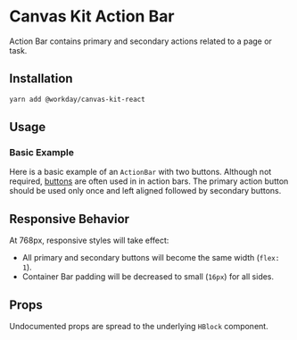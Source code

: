 


<Meta title="Components/Buttons/Action Bar/React" component={ActionBar} />

# Canvas Kit Action Bar

Action Bar contains primary and secondary actions related to a page or task.

## Installation

```sh
yarn add @workday/canvas-kit-react
```

## Usage

### Basic Example

Here is a basic example of an `ActionBar` with two buttons. Although not required,
[buttons](../../button) are often used in in action bars. The primary action button should be used
only once and left aligned followed by secondary buttons.

<ExampleCodeBlock code={Basic} />

## Responsive Behavior

At 768px, responsive styles will take effect:

- All primary and secondary buttons will become the same width (`flex: 1`).
- Container Bar padding will be decreased to small (`16px`) for all sides.

## Props

Undocumented props are spread to the underlying `HBlock` component.

<ArgsTable of={ActionBar} />
